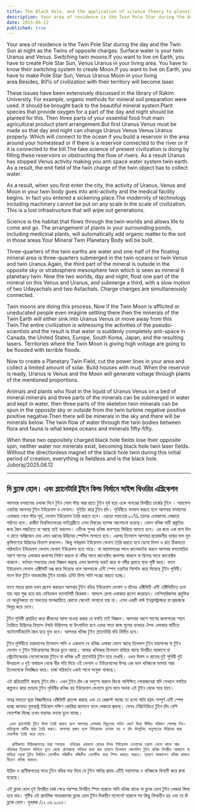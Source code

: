 ```yaml
---
title: The Black Hole. and the application of science theory to planetary twin field construction
description: Your area of ​​residence is the Twin Pole Star during the day and the Twin Sun at night as the Twins of opposite charges. Surface water is your twin Uranus and Venus. Switching twin moons.If you want to live on Earth, you have to create Pole Star Sun, Venus Uranus in your living area. You have to know their switching system to create Moon.If you want to live on Earth, you have to make Pole Star Sun, Venus Uranus Moon in your living area.Besides, 80℅ of civilization with their territory will become laser.
date: 2025-06-12
published: true
---
```


Your area of ​​residence is the Twin Pole Star during the day and the Twin Sun at night as the Twins of opposite charges. Surface water is your twin Uranus and Venus. Switching twin moons.If you want to live on Earth, you have to create Pole Star Sun, Venus Uranus in your living area. You have to know their switching system to create Moon.If you want to live on Earth, you have to make Pole Star Sun, Venus Uranus Moon in your living area.Besides, 80℅ of civilization with their territory will become laser.

These issues have been extensively discussed in the library of Rakim University.
For example, organic methods for mineral soil preparation were used. It should be brought back to the beautiful mineral system.Plant species that provide oxygen for a part of the day and night should be planted for this. Then three parts of your essential food fruit main agricultural product plant arrangement.But first Uranus Venus must be made so that day and night can change Uranus Venus Venus Uranus properly. Which will connect to the ocean if you build a reservoir in the area around your homestead or if there is a reservoir connected to the river or if it is connected to the bill.The fake science of present civilization is doing by filling these reservoirs or obstructing the flow of rivers. As a result Uranus has stopped Venus activity making you anti space water system twin earth. As a result, the enit field of the twin charge of the twin object has to collect water.

As a result, when you first enter the city, the activity of Uranus, Venus and Moon in your twin body goes into anti-activity and the medical facility begins. In fact you entered a sickening place.The modernity of technology including machinery cannot be put on any scale in the scale of civilization. This is a lost infrastructure that will wipe out generations.

Science is the habitat that flows through the twin worlds and allows life to come and go. The arrangement of plants in your surrounding ponds, including medicinal plants, will automatically add organic matter to the soil in those areas.Your Mineral Twin Planetary Body will be built.

   Three-quarters of the twin earths are water and one-half of the floating mineral area is three-quarters submerged in the twin oceans or twin Venus and twin Uranus.Again, the third part of the mineral is outside in the opposite sky or stratosphere mesosphere twin which is seen as mineral 6 planetary twin. Now the two worlds, day and night, float one part of the mineral on this Venus and Uranus, and submerge a third, with a slow motion of two Udayachals and two Astachals.
Charge changes are simultaneously connected.

Twin moons are doing this process. Now if the Twin Moon is afflicted or uneducated people even imagine settling there then the minerals of the Twin Earth will either sink into Uranus Venus or move away from this Twin.The entire civilization is witnessing the activities of the pseudo-scientists and the result is that water is suddenly completely anti-space in Canada, the United States, Europe, South Korea, Japan, and the resulting lasers. Territories where the Twin Moon is giving high voltage are going to be flooded with terrible floods.

Now to create a Planetary Twin Field, cut the power lines in your area and collect a limited amount of solar. Build houses with mud. When the reservoir is ready, Uranus is Venus and the Moon will generate voltage through plants of the mentioned proportions.

Animals and plants who float in the liquid of Uranus Venus on a bed of mineral minerals and three parts of the minerals can be submerged in water and kept in water, then three parts of the skeleton twin minerals can be spun in the opposite sky or outside from the twin turbine negative positive positive negative.Then there will be minerals in the sky and there will be minerals below.
The twin flow of water through the twin bodies between flora and fauna is what keeps oceans and minerals fifty-fifty.

When these two oppositely charged black hole fields lose their opposite spin, neither water nor minerals exist, becoming black hole twin laser fields. Without the directionless magnet of the black hole twin during this initial period of creation, everything is fieldless and is the black hole.
Juboraj/2025.06.12

---

## দি ব্ল‍্যাক হোল। এবং প্ল‍্যানেটারি টুইন ফিল্ড  নির্মানে সাইন্স থিওরির এপ্লিকেশন

আপনার বসবাসের এলাকা দিনে টুইন পোল স্টার আর রাতে টুইন সূর্য হয়ে একে অপরের বিপরীত চার্জের টুইন । সারফেস ওয়াটার আপনার টুইন ইউরেনাস ও ভেনাস। সুইচিং করে টুইন চাঁদ। পৃথিবীতে বসবাস করতে হলে আপনার বসবাসের এলাকায় পোল স্টার সূর্য, ভেনাস ইউরেনাস তৈরি করতে হবে। এছাড়া সভ‍্যতার ৮০℅ তাদের এলাকাসহ লেজারে পরিণত হবে। রাকীম বিশ্ববিদ্যালয়ের লাইব্রেরীতে এসব বিষয়ের ব‍্যাপক আলোচনা হয়েছে।
যেমন খনিজ মাটি প্রস্তুতির জন‍্য জৈব পদ্ধতিতে যা আছে তাই করলেন। এটিকে সুন্দর খনিজ ব‍্যবস্হায় ফিরিয়ে আনতে হবে। এর জন‍্য এক ভাগ দিন ও রাতে অক্সিজেন দেয় এমন ধরনের উদ্ভিদের স্পেসিস লাগাতে হবে। এরপর তিনভাগ আপনার প্রয়োজনীয় খাবার ফল মূল কৃষিপণ‍্যের উদ্ভিদের বিন‍্যাস রাখলেন। কিন্তু সর্বপ্রথম ইউরেনাস ভেনাস তৈরি করতে হবে যেনো দিবস ও রাত ঠিকমতো পরিবর্তনে ইউরেনাস ভেনাস ভেনাস ইউরেনাস হতে পারে। যা মহাসাগরের সাথে কানেকটেড করবে আপনার বসতবাড়ির আশে পাশের এলাকায় জলাশয় নির্মাণ করলে বা নদীর সাথে কানেক্টেড জলাশয় থাকলে বা বিলের সাথে কানেক্টেড থাকলে। বর্তমান সভ‍্যতার ফেক বিজ্ঞান করছে এসব জলাশয় ভরাট করে বা নদীর প্রবাহে বাধা সৃষ্টি করে। ফলে ইউরেনাস ভেনাস এক্টিভিটি বন্ধ করে দিয়েছে বলে আপনাকে এন্টি স্পেস ওয়াটার সিস্টেম করে দিয়েছে টুইন পৃথিবী। ফলে উক্ত টুইন অবজেক্টের টুইন চার্জের এনিট ফিল্ড পানি সংগ্রহ করতে হচ্ছে।

ফলে শহরে প্রথম যখন প্রবেশ করছেন আপনার টুইন বডির ইউরেনাস ভেনাস ও চাঁদের এক্টিভিটি এন্টি এক্টিভিটিতে চলে যায় আর শুরু হয়ে যায় মেডিকেল ফ‍্যাসালিটি কিরকম। আসলে রোগা এলাকায় প্রবেশ করেছেন। মেশিনারিজসহ প্রযুক্তির যে আধুনিকতা তা সভ‍্যতার  মাপকাঠিতে কোনো স্কেলেই লাগানো যায় না। এসব একটি লস্ট ইনফ্রাস্ট্রাক্চার যা প্রজন্মকে বিলুপ্ত করে দেবে।

টুইন পৃথিবী প্রবাহিত করে জীবনের আসা যাওয়া করায় যে বসতি তাই বিজ্ঞান। আপনার আশে পাশের জলাশয়ের স্হান তৈরিতে উদ্ভিদের বিন‍্যাস ঔষধি উদ্ভিদসহ  যা উৎপাদিত হবে এদের পাতা কান্ড মূলের ব‍্যবহার ঐসব এলাকার   মাটিতে অটোমেটিক‍্যালি জৈব হয়ে যুক্ত হবে।
  আপনার খনিজ টুইন প্ল‍্যানেটারি বডি নির্মিত হবে।

   টুইন পৃথিবীতে চারভাগের তিনভাগ পানি ও একভাগ যে খনিজ এলাকা ভেসে আছে তিনভাগ  টুইন মহাসাগর বা টুইন ভেনাস ও টুইন ইউরেনাসের ভিতর ডুবে আছে। আবার খনিজের  তিনভাগ বাহিরে আছে বিপরীত আকাশে বা স্ট্রোটোস্ফেয়ার মেসোস্ফেয়ার টুইনে যা খনিজ ৬টি প্ল‍্যানেটারি টুইন হয়ে দেখছি। এখন দিবস ও রাতের দুই পৃথিবী দুই উদয়াচল ও দুই অস্তাচল থেকে ধীর গতি দিয়ে এই ভেনাস ও ইউরেনাসের উপর এক ভাগ খনিজকে ভাসায় আর তিনভাগকে নিমজ্জিত করে।  চার্জ পরিবর্তন একই সাথে সংযুক্ত থাকছে।

এই প্রক্রিয়াটিই করছে টুইন চাঁদ। এখন টুইন চাঁদ কে অসুস্হ করলে কিংবা অশিক্ষিত লোকজনেরা যদি সেখানে বসতির কল্পনাও করে তাহলে টুইন পৃথিবীর খনিজ হয় ইউরেনাস ভেনাসে ডুবে যাবে অথবা এই টুইন থেকে সরে যাবে।

সমগ্র সভ‍্যতা ভূয়া বিজ্ঞানীদের এক্টিভিটি প্রত‍্যক্ষ করছে এবং যে রেজাল্ট পাচ্ছে তা হলো পানি হঠাৎ সম্পূর্ণ এন্টি স্পেস হচ্ছে কানাডা যুক্তরাষ্ট্র ইউরোপ দক্ষিণ কোরিয়া জাপানে ফলে লেজারে জ্বলছে। যেসব টেরিটোরিতে টুইন চাঁদ বেশি ভোল্টেজ দিচ্ছে তখন ভয়াবহ বন‍্যায় ডুবে যাচ্ছে।

     এখন প্ল‍্যানেটারি টুইন ফিল্ড তৈরি করতে হলে আপনার এলাকায় বিদ‍্যুতের লাইন কেটে দিয়ে সীমিত পরিমাণ সোলার নিন। বাড়িগুলো মাটির দ্বারা তৈরি করুন। জলাশয় প্রস্তত হলে ইউরেনাস ভেনাস হয় ও চাঁদ উল্লেখিত অনুপাতের উদ্ভিদের দ্বারা ভোল্টেজ তৈরি করে দেবে।

      প্রাণীজগত উদ্ভিদজগতের যারা স্হলচর  খনিজের একভাগ বেডের উপর ইউরেনাস ভেনাসের তরলে ভেসে থাকে আর খনিজের তিনভাগ পানিতে ডুবে থেকে চৌবাচ্চায় পানিচর রাখা যায় তাহলে তিনভাগ স্কেলেটাল টুইন খনিজ বিপরীত আকাশে বা  বাহিরে থেকে টুইন টার্বাইন নেগেটিভ পজিটিভ পজিটিভ নেগেটিভ করে স্পিন করাতে পারবে। তাহলে আকাশেও খনিজ থাকবে নীচেও খনিজ থাকবে।
উদ্ভিদ ও প্রাণীজগতের মধ‍্যে টুইন বডির মধ‍্য দিয়ে যে টুইন পানির প্রবাহ এটিই মহাসাগর ও খনিজকে ফিফটি করে রাখা হয়েছে।

এই ব্ল‍্যাক হোল  দুই বিপরীত চার্জ ক্ষেত্র পরস্পর বিপরীত স্পিন হারালে পানি খনিজ থাকে না ব্ল‍্যাক হোল টুইন লেজার ফিল্ড হয়ে যায়। সৃষ্টির এই প্রাথমিক  সময়কালের ব্ল‍্যাক হোল টুইন দিকহীন ম‍্যাগনেট হারালে সব কিছু ফিল্ডহীন হয় এবং তা দি ব্ল‍্যাক হোল।
যুবরাজ /১২ ০৬.২০২৫।
